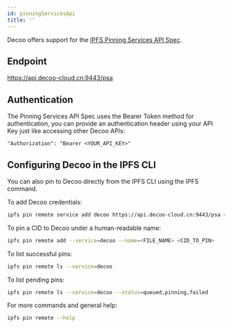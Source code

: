 ```yaml
---
id: pinningServicesApi
title: ''
---
```


Decoo offers support for the [IPFS Pinning Services API Spec](https://ipfs.github.io/pinning-services-api-spec/).

## Endpoint
https://api.decoo-cloud.cn:9443/psa

## Authentication
The Pinning Services API Spec uses the Bearer Token method for authentication, you can provide an authentication header using your API Key just like accessing other Decoo APIs:
```
"Authorization": "Bearer <YOUR_API_KEY>"
```

## Configuring Decoo in the IPFS CLI
You can also pin to Decoo directly from the IPFS CLI using the IPFS command.

To add Decoo credentials:
```sh
ipfs pin remote service add decoo https://api.decoo-cloud.cn:9443/psa <YOUR_API_KEY>
```

To pin a CID to Decoo under a human-readable name:
```sh
ipfs pin remote add --service=decoo --name=<FILE_NAME> <CID_TO_PIN>
```

To list successful pins:
```sh
ipfs pin remote ls --service=decoo
```

To list pending pins:
```sh
ipfs pin remote ls --service=decoo --status=queued,pinning,failed
```

For more commands and general help:
```sh
ipfs pin remote --help
```
